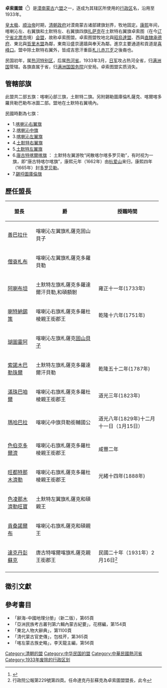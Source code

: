 '''卓索圖盟'''（{{mong|m=ᠵᠣᠰᠣᠲᠤ ᠶᠢᠨ<br>ᠴᠢᠭᠤᠯᠭᠠᠨ|k=Зостын чуулган}}<ref>{{cite web |title=Зостын чуулган |url=https://mongoltoli.mn/history/h/437 |website=Монголын түүх}}</ref>）是[[漠南蒙古|漠南蒙古]]六[[盟|盟]]之一，逐成为其辖区所使用的[[行政区|行政区]]名，沿用至1933年。

[[皇太极|皇太极]]、[[顺治帝|顺治帝]]时期，[[清朝政府|清朝政府]]对漠南蒙古诸部建旗划界，牧地固定。[[康熙|康熙]]年间，喀喇沁左、右翼旗和土默特左、右翼旗四旗[[扎萨克|扎萨克]]在土默特右翼旗卓索图（在今[[辽宁省|辽宁省]][[北票市|北票市]]境）[[盟_(行政区划)|会盟]]，故称卓索图盟。卓索图盟牧地北與[[昭烏達盟|昭烏達盟]]、西與[[直隶省|直隸]][[承德府|承德府]]、東北與[[哲里木盟|哲里木盟]]為鄰，東南沿盛京邊牆與奉天為鄰。進京主要通道和貢道是[[喜峰口|喜峰口]]。盟中除土默特右翼外，皆成吉思汗重臣[[札儿赤兀歹|札儿赤兀歹]]之後裔也。

民国初年，属[[热河特别区|热河特别区]]，后属[[熱河省_(中華民國)|热河省]]。1933年3月，[[日军|日军]]攻占热河全省，归[[满洲国|满洲国]]管辖。各旗直属于省，归[[满洲国国务院|满洲国国务院]]兴安局。卓索图盟实质消失。

== 管轄部旗 ==
此盟共二部五旗：喀喇沁部三旗，土默特二旗。另附錫勒圖庫倫札薩克、喀爾喀多羅貝勒巴勒布冰圖二部。盟地在土默特右翼境內。

民國時劃為七旗：
*1.[[喀喇沁右翼旗|喀喇沁右翼旗]] 
*2.[[喀喇沁中旗|喀喇沁中旗]]
*3.[[喀喇沁左翼旗|喀喇沁左翼旗]]
*4.[[土默特右翼旗|土默特右翼旗]] 
*5.[[土默特左翼旗_(阜新)|土默特左翼旗]] 
*6.[[唐古特喀爾喀旗|唐古特喀爾喀旗]] ： 土默特左翼游牧“闲散喀尔喀多罗贝勒”，有时视为一旗，即“唐古特喀尔喀旗”，康熙元年（1662年）由[[杭爱山|杭爱山]]来归，康熙四年（1665年）封[[多罗贝勒|多罗贝勒]]。
*7.[[錫埒圖庫倫旗|錫埒圖庫倫旗]]

== 歷任盟長 ==

{| class="wikitable" style="text-align: left;"
|-
!width=18%| 盟長
!width=40%| 爵
!width=40%| 授職時間
|-
|[[善巴拉什|善巴拉什]]||喀喇沁左翼旗札薩克固山貝子||
|-
|[[僧袞札布|僧袞札布]]||喀喇沁左翼旗札薩克多羅貝勒||
|-
|[[阿喇布坦|阿喇布坦]]||土默特左旗札薩克多羅達爾汗貝勒,和碩額駙||雍正十一年(1733年)
|-
|[[喇特納錫策|喇特納錫策]]||喀喇沁右旗札薩克多羅杜棱親王銜郡王||乾隆十六年(1751年)
|-
|[[瑚圖靈阿|瑚圖靈阿]]||喀喇沁左旗札薩克[[固山貝子|固山貝子]]||
|-
|[[索諾木巴勒珠爾|索諾木巴勒珠爾]]||土默特左旗札薩克多羅達爾汗貝勒||乾隆五十二年(1787年)
|-
|[[滿珠巴咱爾|滿珠巴咱爾]]||喀喇沁右旗札薩克多羅杜棱親王銜郡王||道光三年(1823年)
|-
|[[瑪哈巴拉|瑪哈巴拉]]||喀喇沁中旗貝勒銜輔國公||道光八年(1829年)十二月十一日（1月15日）
|-
|[[色伯克多爾濟|色伯克多爾濟]]||喀喇沁右旗札薩克多羅杜棱親王銜郡王||咸豐二年
|-
|[[旺都特那木濟勒|旺都特那木濟勒]]||喀喇沁右旗札薩克多羅杜棱親王銜郡王||光緒十四年(1888年)
|-
|[[色凌那木濟勒旺寶|色凌那木濟勒旺寶]]||土默特左翼旗札薩克和碩親王||
|-
|[[貢桑諾爾布|貢桑諾爾布]]||喀喇沁右旗札薩克和碩親王||
|-
|[[達克丹彭蘇克|達克丹彭蘇克]]||唐古特喀爾喀旗札薩克親王銜郡王||民國二十年（1931年）2月16日<ref>行政院公報第229號第四頁。任命達克丹彭蘇克為卓索圖盟盟長，此令</ref>
|-
|}

== 徵引文獻 ==
<div class="references-small">
<references />
</div>

==參考書目==
*「辭海-中國地理分册」（新二版），第65頁
*「亞洲民族考古叢刊第六輯內蒙古紀要」，花楞編，第154頁
*「東北人物大辭典」，第1100頁
*「清代蒙古官吏傳」，包桂芹，第365頁
*「喀左蒙古族史略」，李天龍主編，第56頁

{{清代蒙古}}
{{外藩蒙古王公}}
{{北洋政府行政區劃}}
{{中華民國熱河省行政區劃}}
{{Authority control}}

[[Category:清朝的盟|Category:清朝的盟]]
[[Category:中华民国的盟|Category:中华民国的盟]]
[[Category:中華民國熱河省|Category:中華民國熱河省]]
[[Category:1933年废除的行政区划|Category:1933年废除的行政区划]]